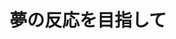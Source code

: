 ﻿---
title: "夢の反応を目指して"
category: "理学"
vol: "87"
interviewee: "岩澤・鷹谷"
url: ""
tags: []
pdf: "87-2-iwazaki-takaya.pdf"
facephoto: ""
career: ""
preface: "岩澤・鷹谷では、遷移金属錯体を用いて新しい有機合成反応を開発する研究を行なっている。 その中でも本稿では、遷移金属錯体を用いた触媒的な二酸化炭素の固定化反応と、 ボロン酸エステルの動的自己組織化に焦点を当てて紹介する。 そして、先生方と有機化学の出会いや、研究活動の原動力についても触れる。"
---
